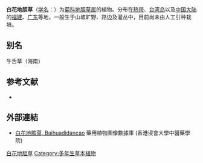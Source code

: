 {{Speciesbox
| name = 白花地胆草
| status = 
| status_system = 
| image = 
| genus = Elephantopus
| species = tomentosus
| authority = L.
}}

'''白花地胆草'''（[[学名|学名]]：{{lang|la|''Elephantopus tomentosus''}}）为[[菊科|菊科]][[地胆草属|地胆草属]]的植物。分布在[[热带|热带]]、[[台湾岛|台湾岛]]以及[[中国大陆|中国大陆]]的[[福建|福建]]、[[广东|广东]]等地，一般生于山坡旷野、路边及灌丛中，目前尚未由人工引种栽培。

== 别名 ==
牛舌草（海南）

== 参考文献 ==
<div class="references-small">
* {{cite web| url =http://www.bioinfo.cn/db05/KmzwSpecies.php?action=view&id=4157| title =白花地胆草| work =《中国高等植物数据库全库》| publisher =中国科学院微生物研究所| author =昆明植物研究所| accessdate =2009-02-25| deadurl =yes| archiveurl =https://web.archive.org/web/20160305033910/http://www.bioinfo.cn/db05/KmzwSpecies.php?action=view&id=4157| archivedate =2016-03-05}}
</div>

==外部連結==
*[http://libproject.hkbu.edu.hk/was40/detail?lang=ch&channelid=1288&searchword=herb_id=D00687 白花地膽草, Baihuadidancao] {{Wayback|url=http://libproject.hkbu.edu.hk/was40/detail?lang=ch&channelid=1288&searchword=herb_id=D00687 |date=20160304103342 }} 藥用植物圖像數據庫 (香港浸會大學中醫藥學院) {{zh-hant}}{{en}}
{{Taxonbar|from=Q15230896}}

[[Category:地胆草属|白花地胆草]]
[[Category:多年生草本植物|Category:多年生草本植物]]


{{植物小作品}}